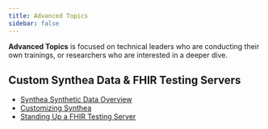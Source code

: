 ```yaml
---
title: Advanced Topics
sidebar: false
---
```


**Advanced Topics** is focused on technical leaders who are conducting their own trainings, or researchers who are interested in a deeper dive.

## Custom Synthea Data & FHIR Testing Servers

-   [Synthea Synthetic Data Overview](/modules/synthea-overview.qmd)
-   [Customizing Synthea](/modules/customizing-synthea.qmd)
-   [Standing Up a FHIR Testing Server](/modules/test-server.qmd)